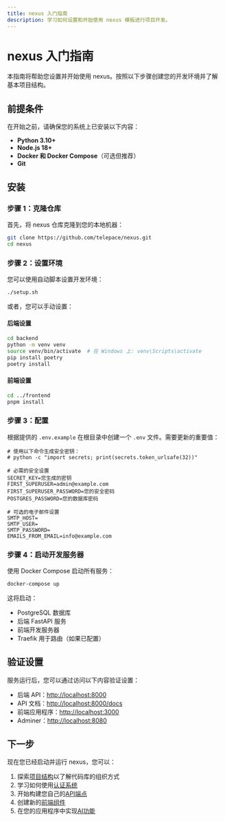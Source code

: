 ```yaml
---
title: nexus 入门指南
description: 学习如何设置和开始使用 nexus 模板进行项目开发。
---
```


# nexus 入门指南

本指南将帮助您设置并开始使用 nexus。按照以下步骤创建您的开发环境并了解基本项目结构。

## 前提条件

在开始之前，请确保您的系统上已安装以下内容：

- **Python 3.10+**
- **Node.js 18+**
- **Docker 和 Docker Compose**（可选但推荐）
- **Git**

## 安装

### 步骤 1：克隆仓库

首先，将 nexus 仓库克隆到您的本地机器：

```bash
git clone https://github.com/telepace/nexus.git
cd nexus
```

### 步骤 2：设置环境

您可以使用自动脚本设置开发环境：

```bash
./setup.sh
```

或者，您可以手动设置：

#### 后端设置

```bash
cd backend
python -m venv venv
source venv/bin/activate  # 在 Windows 上: venv\Scripts\activate
pip install poetry
poetry install
```

#### 前端设置

```bash
cd ../frontend
pnpm install
```

### 步骤 3：配置

根据提供的 `.env.example` 在根目录中创建一个 `.env` 文件。需要更新的重要值：

```
# 使用以下命令生成安全密钥：
# python -c "import secrets; print(secrets.token_urlsafe(32))"

# 必需的安全设置
SECRET_KEY=您生成的密钥
FIRST_SUPERUSER=admin@example.com
FIRST_SUPERUSER_PASSWORD=您的安全密码
POSTGRES_PASSWORD=您的数据库密码

# 可选的电子邮件设置
SMTP_HOST=
SMTP_USER=
SMTP_PASSWORD=
EMAILS_FROM_EMAIL=info@example.com
```

### 步骤 4：启动开发服务器

使用 Docker Compose 启动所有服务：

```bash
docker-compose up
```

这将启动：
- PostgreSQL 数据库
- 后端 FastAPI 服务
- 前端开发服务器
- Traefik 用于路由（如果已配置）

## 验证设置

服务运行后，您可以通过访问以下内容验证设置：

- 后端 API：[http://localhost:8000](http://localhost:8000)
- API 文档：[http://localhost:8000/docs](http://localhost:8000/docs)
- 前端应用程序：[http://localhost:3000](http://localhost:3000)
- Adminer：[http://localhost:8080](http://localhost:8080)

## 下一步

现在您已经启动并运行 nexus，您可以：

1. 探索[项目结构](/zh/docs/getting-started/project-structure)以了解代码库的组织方式
2. 学习如何使用[认证系统](/zh/docs/backend/authentication)
3. 开始构建您自己的[API端点](/zh/docs/backend/api-endpoints)
4. 创建新的[前端组件](/zh/docs/frontend/components)
5. 在您的应用程序中实现[AI功能](/zh/docs/ai-integration/overview) 